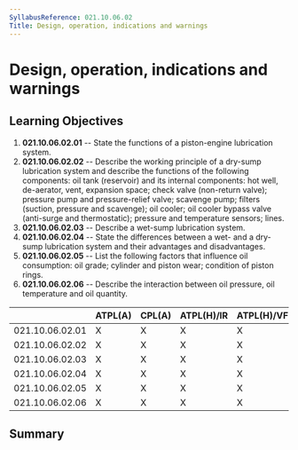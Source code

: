 ```yaml
---
SyllabusReference: 021.10.06.02
Title: Design, operation, indications and warnings
---
```


# Design, operation, indications and warnings

## Learning Objectives

1.  **021.10.06.02.01** -- State the functions of a piston-engine lubrication
    system.
2.  **021.10.06.02.02** -- Describe the working principle of a dry-sump
    lubrication system and describe the functions of the following components:
    oil tank (reservoir) and its internal components: hot well, de-aerator,
    vent, expansion space; check valve (non-return valve); pressure pump and
    pressure-relief valve; scavenge pump; filters (suction, pressure and
    scavenge); oil cooler; oil cooler bypass valve (anti-surge and
    thermostatic); pressure and temperature sensors; lines.
3.  **021.10.06.02.03** -- Describe a wet-sump lubrication system.
4.  **021.10.06.02.04** -- State the differences between a wet- and a dry-sump
    lubrication system and their advantages and disadvantages.
5.  **021.10.06.02.05** -- List the following factors that influence oil
    consumption: oil grade; cylinder and piston wear; condition of piston rings.
6.  **021.10.06.02.06** -- Describe the interaction between oil pressure, oil
    temperature and oil quantity.

|                 | ATPL(A) | CPL(A) | ATPL(H)/IR | ATPL(H)/VFR | CPL(H) | IR  | CBIR(A) |
| --------------- | ------- | ------ | ---------- | ----------- | ------ | --- | ------- |
| 021.10.06.02.01 | X       | X      | X          | X           | X      |     |         |
| 021.10.06.02.02 | X       | X      | X          | X           | X      |     |         |
| 021.10.06.02.03 | X       | X      | X          | X           | X      |     |         |
| 021.10.06.02.04 | X       | X      | X          | X           | X      |     |         |
| 021.10.06.02.05 | X       | X      | X          | X           | X      |     |         |
| 021.10.06.02.06 | X       | X      | X          | X           | X      |     |         |

## Summary
